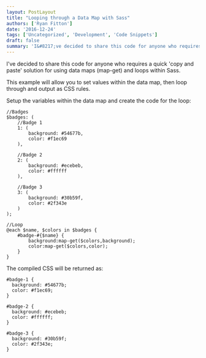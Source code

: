 ```yaml
---
layout: PostLayout
title: "Looping through a Data Map with Sass"
authors: ['Ryan Fitton']
date: '2016-12-24'
tags: ['Uncategorized', 'Development', 'Code Snippets']
draft: false
summary: 'I&#8217;ve decided to share this code for anyone who requires a quick &#8216;copy and paste&#8217; solution for using data maps (map-get) and loops within Sass. This example will allow you to set values within the data map, then loop through and output as CSS rules. Setup the variables within the data map and create the code ...'
---
```


I've decided to share this code for anyone who requires a quick 'copy and paste' solution for using data maps (map-get) and loops within Sass.

This example will allow you to set values within the data map, then loop through and output as CSS rules.

Setup the variables within the data map and create the code for the loop:

``` language-scss
//Badges
$badges: (
    //Badge 1
    1: (
        background: #54677b,
        color: #f1ec69
    ),
    
    //Badge 2
    2: (
        background: #ecebeb,
        color: #ffffff
    ),
    
    //Badge 3
    3: (
        background: #30b59f,
        color: #2f343e
    )
);

//Loop
@each $name, $colors in $badges {
    #badge-#{$name} {
        background:map-get($colors,background);
        color:map-get($colors,color);
    }
}
```

The compiled CSS will be returned as:

``` language-css
#badge-1 {
  background: #54677b;
  color: #f1ec69;
}

#badge-2 {
  background: #ecebeb;
  color: #ffffff;
}

#badge-3 {
  background: #30b59f;
  color: #2f343e;
}
```
